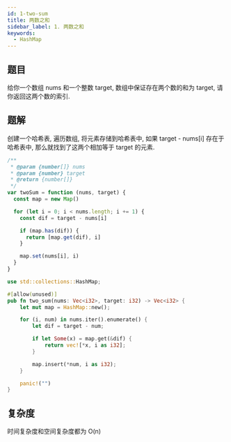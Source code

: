 ```yaml
---
id: 1-two-sum
title: 两数之和
sidebar_label: 1. 两数之和
keywords:
  - HashMap
---
```


## 题目

给你一个数组 nums 和一个整数 target, 数组中保证存在两个数的和为 target, 请你返回这两个数的索引.

## 题解

创建一个哈希表, 遍历数组, 将元素存储到哈希表中, 如果 target - nums[i] 存在于哈希表中, 那么就找到了这两个相加等于 target 的元素.


<Tabs>
  <TabItem value="JavaScript" label="JavaScript" default>

```ts
/**
 * @param {number[]} nums
 * @param {number} target
 * @return {number[]}
 */
var twoSum = function (nums, target) {
  const map = new Map()

  for (let i = 0; i < nums.length; i += 1) {
    const dif = target - nums[i]

    if (map.has(dif)) {
      return [map.get(dif), i]
    }

    map.set(nums[i], i)
  }
}
```

</TabItem>
<TabItem value="Rust" label="Rust">

```rust
use std::collections::HashMap;

#[allow(unused)]
pub fn two_sum(nums: Vec<i32>, target: i32) -> Vec<i32> {
    let mut map = HashMap::new();

    for (i, num) in nums.iter().enumerate() {
        let dif = target - num;

        if let Some(x) = map.get(&dif) {
            return vec![*x, i as i32];
        }

        map.insert(*num, i as i32);
    }

    panic!("")
}
```

</TabItem>
</Tabs>

## 复杂度

时间复杂度和空间复杂度都为 O(n)
